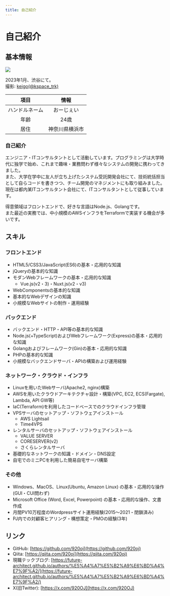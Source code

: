 ```yaml
---
title: 自己紹介
---
```


# 自己紹介

## 基本情報

<div style={{textAlign: 'center'}}>
    <img src="/img/portrait.jpg" />
    <p>2023年1月、渋谷にて。<br />
        撮影: <a href="https://twitter.com/kspace_trk">keigo(@kspace_trk)</a>
    </p>
</div>

| 項目 | 情報 |
| :----: | :----: |
| ハンドルネーム | おーじぇい |
| 年齢 | 24歳 |
| 居住 | 神奈川県横浜市 |

### 自己紹介

エンジニア・ITコンサルタントとして活動しています。プログラミングは大学時代に独学で始め、これまで趣味・業務問わず様々なシステムの開発に携わってきました。  
また、大学在学中に友人が立ち上げたシステム受託開発会社にて、技術統括担当として自らコードを書きつつ、チーム開発のマネジメントにも取り組みました。  
現在は都内某ITコンサルタント会社にて、ITコンサルタントとして従事しています。

得意領域はフロントエンドで、好きな言語はNode.js、Golangです。  
また最近の実務では、中小規模のAWSインフラをTerraformで実装する機会が多いです。

## スキル

### フロントエンド

- HTML5/CSS3/JavaScript(ES6)の基本・応用的な知識
- jQueryの基本的な知識
- モダンWebフレームワークの基本・応用的な知識
  - Vue.js(v2・3)・Nuxt.js(v2・v3)
- WebComponentsの基本的な知識
- 基本的なWebデザインの知識
- 小規模なWebサイトの制作・運用経験

### バックエンド

- バックエンド・HTTP・API等の基本的な知識
- Node.js(+TypeScript)およびWebフレームワーク(Express)の基本・応用的な知識
- Golangおよびフレームワーク(Gin)の基本・応用的な知識
- PHPの基本的な知識
- 小規模なバックエンドサーバ・APIの構築および運用経験

### ネットワーク・クラウド・インフラ

- Linuxを用いたWebサーバ(Apache2, nginx)構築
- AWSを用いたクラウドアーキテクチャ設計・構築(VPC, EC2, ECS(Fargate), Lambda, API GW等)
- IaC(Terraform)を利用したコードベースでのクラウドインフラ管理
- VPSサーバのセットアップ・ソフトウェアインストール
  - AWS Lightsail
  - Time4VPS
- レンタルサーバのセットアップ・ソフトウェアインストール
  - VALUE SERVER
  - CORESERVER(v2)
  - さくらレンタルサーバ
- 基礎的なネットワークの知識・ドメイン・DNS設定
- 自宅でのミニPCを利用した簡易自宅サーバ構築

### その他

- Windows、MacOS、Linux(Ubuntu, Amazon Linux) の基本・応用的な操作(GUI・CUI問わず)
- Microsoft Office (Word, Excel, Powerpoint) の基本・応用的な操作、文書作成
- 月間PV10万程度のWordpressサイト運用経験(2015〜2021・閉鎖済み)
- PJ内での対顧客ヒアリング・構想策定・PMOの経験(3年)

## リンク

- GitHub: [https://github.com/920oj](https://github.com/920oj)
- Qiita: [https://qiita.com/920oj](https://qiita.com/920oj)
- 現職テックブログ: [https://future-architect.github.io/authors/%E5%A4%A7%E5%B2%A9%E6%BD%A4%E7%9F%A2/](https://future-architect.github.io/authors/%E5%A4%A7%E5%B2%A9%E6%BD%A4%E7%9F%A2/)
- X(旧Twitter): [https://x.com/920OJ](https://x.com/920OJ)
